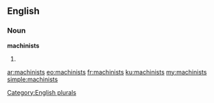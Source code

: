 ==English==

===Noun===
'''machinists'''

# {{plural of|[[machinist]]}}

[[Category:English plurals]]

[[ar:machinists]]
[[eo:machinists]]
[[fr:machinists]]
[[ku:machinists]]
[[my:machinists]]
[[simple:machinists]]